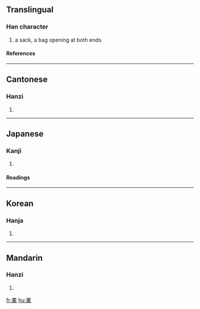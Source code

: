 ==Translingual==
===Han character===
{{Han char|rn=75|rad=木|as=12|sn=16|four=4090<sub>4</sub>|canj=十月一口木 (JBMRD)}}
# a sack, a bag opening at both ends
====References====
{{Han ref|kx=0553.080|dkj=15533|dj=0941.210|hdz=21289.050|uh=6A50|ud=27216|bh=E9D1|bd=59857}}

----
==Cantonese==
===Hanzi===
{{yue-hanzi|jyut=|y=tok3}}
# {{defn|Cantonese}}

----
==Japanese==
===Kanji===
{{ja-kanji|grade=|rs=木12}}
# {{defn|Japanese}} 
====Readings====
{{ja-readings|on=[[たく]] (taku), [[しゃ]] (sha)|kun=[[ふくろ]] (fukuro), [[ふいご]] (fuigo)}}

----
==Korean==
===Hanja===
{{ko-hanja|hangeul=탁|eumhun=|rv=tak|mr=t'ak|y=thak}}
# {{defn|Korean}}

----
==Mandarin==
===Hanzi===
{{cmn-hanzi|pin=[[dù]] ([[du4]]), [[luò]] ([[luo4]]), [[tuó]] ([[tuo2]]), [[tuò]] ([[tuo4]])|wg=tu<sup>4</sup>, lo<sup>4</sup>, t'o<sup>2</sup>, t'o<sup>4</sup>}}
# {{defn|Mandarin}}

[[fr:橐]]
[[hu:橐]]